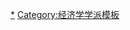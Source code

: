 {{Sidebar with collapsible lists
|name = 芝加哥经济学派
|style = width: 18.0em;<!-- per other political ideology sidebars -->
|pretitle = [[:Category:经济|经济]]系列
|title = '''[[芝加哥经济学派]]'''
|titlestyle = background: none; font-size: 150%; font-weight: normal;
|listtitlestyle = background: #FFEB00; text-align: center;
|expanded = {{{expanded|}}}

|list1name = Movements
|list1title = 运动
|list1 = [[自由意志主义]]<br />[[新自由主义]]<br />[[積極不干預|积极不干预主义]]

|list2name = Organizations
|list2title = 组织
|list2 = [[卡托研究所]]<br />[[理性基金会]]<br />[[乔治梅森大学]]<br />[[经济学与自由图书馆]]

|list3name = Beliefs
|list3title = 主张
|list3 = [[货币主义]]<br />[[新古典主义经济学]]<br />[[結果主義|结果主义]]的[[自由意志主義]]

|list4name = People
|list4title = 人物
|list4 = [[戴维·弗里德曼]]<br />[[米尔顿·弗里德曼]]<br />[[罗斯·弗里德曼]]<br />[[法蘭克·奈特]]<br />[[罗纳德·科斯]]<br />[[罗伯特·福格尔]]<br />
[[盖瑞·贝克]]<br />[[小罗伯特·卢卡斯]]<br />[[乔治·斯蒂格勒]]<br />[[弗里德里希·哈耶克]]（辅助）<br />

|list5name = Theories
|list5title = 理论
|list5 = [[比较优势]]<br />[[消费者物价指数]]<br />[[经济增长]]<br />[[经济理性主义]]<br />[[效率市场假说]]<br />[[弗里德曼规则]]<br />[[弗里德曼单一规则]]<br />[[博弈论]]<br />[[国内生产总值]]<br />[[经济人]]<br />[[国际经济学]]<br />[[国际金融]]<br />[[国际贸易]]<br />[[拉弗曲线]]<br />[[货币经济学]]<br />[[公共选择理论]]<br />[[货币数量说]]<br />[[理性行为者]]<br />[[理性选择理论]]<br />[[理性预期]]<br />[[对称通胀目标]]

|list6name = Ideas
|list6title = 思想
|list6 = [[中央银行]]<br />[[私有化]]<br />[[撤消管制]]<br />[[经济自由]]<br />[[经济一体化]]<br />[[经济相依]]<br />[[经济自由化]]<br />[[汇率]]<br />[[公平贸易]]<br />[[法定货币]]<br />[[自由市场]]<br />[[自由贸易]]<br />[[外汇储备]]<br />[[全球化]]<br />[[调整性通货膨胀]]<br />[[通货膨胀目标]]<br />
[[知识产权]]<br />[[市场化]]<br />[[自由放任]]<br />[[小政府主义]]<br />[[负所得税]]<br />[[公开市场操作]]<br />[[私有财产]]<br />[[私有化]]<br />
[[学券制]]<br />[[统一市场]]<br />[[公路]]<br />[[减税]]<br />[[税制改革]]

|list7name = Topics
|list7title = 话题
|list7 = [[反资本主义]]<br />[[另类全球化运动]]<br />[[反全球化]]

|below =
[[Portal:经济|经济主题]]<br />
[[Portal:政治|政治主题]]
}}<noinclude>

[[Category:芝加哥经济学派|*]]
[[Category:经济学学派模板]]

</noinclude>
